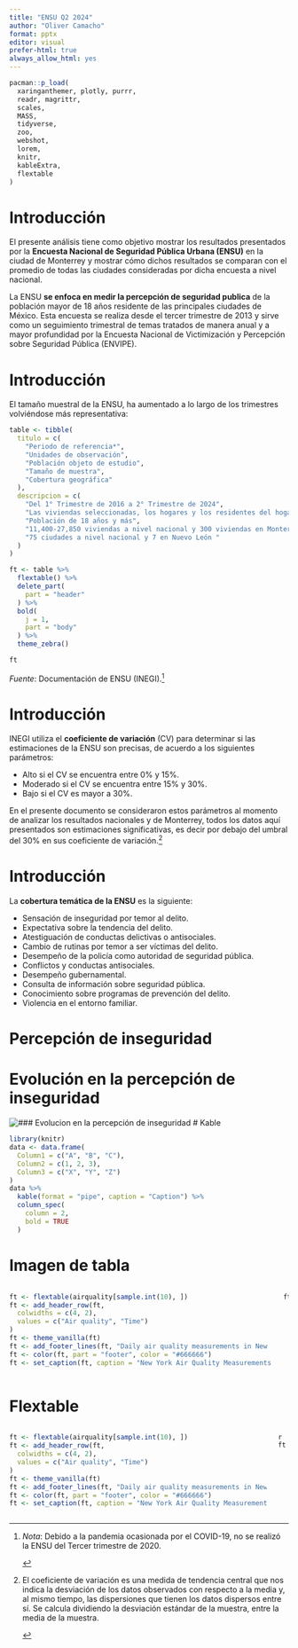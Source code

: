 ```yaml
---
title: "ENSU Q2 2024"
author: "Oliver Camacho"
format: pptx
editor: visual
prefer-html: true
always_allow_html: yes
---
```


```r
pacman::p_load(
  xaringanthemer, plotly, purrr,
  readr, magrittr,
  scales,
  MASS,
  tidyverse,
  zoo,
  webshot,
  lorem,
  knitr,
  kableExtra,
  flextable
)
```

# Introducción

El presente análisis tiene como objetivo mostrar los resultados presentados por la **Encuesta Nacional de Seguridad Pública Urbana (ENSU)** en la ciudad de Monterrey y mostrar cómo dichos resultados se comparan con el promedio de todas las ciudades consideradas por dicha encuesta a nivel nacional.

La ENSU **se enfoca en medir la percepción de seguridad publica** de la población mayor de 18 años residente de las principales ciudades de México. Esta encuesta se realiza desde el tercer trimestre de 2013 y sirve como un seguimiento trimestral de temas tratados de manera anual y a mayor profundidad por la Encuesta Nacional de Victimización y Percepción sobre Seguridad Pública (ENVIPE).

# Introducción

El tamaño muestral de la ENSU, ha aumentado a lo largo de los trimestres volviéndose más representativa:

```r
table <- tibble(
  titulo = c(
    "Periodo de referencia*",
    "Unidades de observación",
    "Población objeto de estudio",
    "Tamaño de muestra",
    "Cobertura geográfica"
  ),
  descripcion = c(
    "Del 1° Trimestre de 2016 a 2° Trimestre de 2024",
    "Las viviendas seleccionadas, los hogares y los residentes del hogar y las personas seleccionadas en el hogar",
    "Población de 18 años y más",
    "11,400-27,850 viviendas a nivel nacional y 300 viviendas en Monterrey",
    "75 ciudades a nivel nacional y 7 en Nuevo León "
  )
)

ft <- table %>% 
  flextable() %>% 
  delete_part(
    part = "header"
  ) %>% 
  bold(
    j = 1,
    part = "body"
  ) %>% 
  theme_zebra()

ft
```

*Fuente*: Documentación de ENSU (INEGI).[^1]

[^1]:
    ::: aside
    *Nota*: Debido a la pandemia ocasionada por el COVID-19, no se realizó la ENSU del Tercer trimestre de 2020.
    :::

# Introducción

INEGI utiliza el **coeficiente de variación** (CV) para determinar si las estimaciones de la ENSU son precisas, de acuerdo a los siguientes parámetros:

-   Alto si el CV se encuentra entre 0% y 15%.
-   Moderado si el CV se encuentra entre 15% y 30%.
-   Bajo si el CV es mayor a 30%.

En el presente documento se consideraron estos parámetros al momento de analizar los resultados nacionales y de Monterrey, todos los datos aquí presentados son estimaciones significativas, es decir por debajo del umbral del 30% en sus coeficiente de variación.[^2]

[^2]:
    ::: aside
    El coeficiente de variación es una medida de tendencia central que nos indica la desviación de los datos observados con respecto a la media y, al mismo tiempo, las dispersiones que tienen los datos dispersos entre sí. Se calcula dividiendo la desviación estándar de la muestra, entre la media de la muestra.
    :::

# Introducción

La **cobertura temática de la ENSU** es la siguiente:

- Sensación de inseguridad por temor al delito.
- Expectativa sobre la tendencia del delito.
- Atestiguación de conductas delictivas o antisociales.
- Cambio de rutinas por temor a ser víctimas del delito.
- Desempeño de la policía como autoridad de seguridad pública.
- Conflictos y conductas antisociales.
- Desempeño gubernamental.
- Consulta de información sobre seguridad pública.
- Conocimiento sobre programas de prevención del delito.
- Violencia en el entorno familiar.

# Percepción de inseguridad

# Evolución en la percepción de inseguridad 

![### Evolucion en la percepción de inseguridad](03_grafs/ensu_perc2.png)
# Kable

```r
library(knitr)
data <- data.frame(
  Column1 = c("A", "B", "C"),
  Column2 = c(1, 2, 3),
  Column3 = c("X", "Y", "Z")
)
data %>%
  kable(format = "pipe", caption = "Caption") %>%
  column_spec(
    column = 2,
    bold = TRUE
  )
```

# Imagen de tabla

::: columns
::: column
```r
ft <- flextable(airquality[sample.int(10), ])
ft <- add_header_row(ft,
  colwidths = c(4, 2),
  values = c("Air quality", "Time")
)
ft <- theme_vanilla(ft)
ft <- add_footer_lines(ft, "Daily air quality measurements in New York, May to September 1973.")
ft <- color(ft, part = "footer", color = "#666666")
ft <- set_caption(ft, caption = "New York Air Quality Measurements")
```
:::

::: column
```r
ft
```
:::
:::

# Flextable

::: columns
::: column
```r
ft <- flextable(airquality[sample.int(10), ])
ft <- add_header_row(ft,
  colwidths = c(4, 2),
  values = c("Air quality", "Time")
)
ft <- theme_vanilla(ft)
ft <- add_footer_lines(ft, "Daily air quality measurements in New York, May to September 1973.")
ft <- color(ft, part = "footer", color = "#666666")
ft <- set_caption(ft, caption = "New York Air Quality Measurements")
```
:::

::: column
`r ft`
:::
:::
